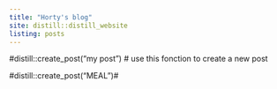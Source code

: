 ```yaml
---
title: "Horty's blog"
site: distill::distill_website
listing: posts
---
```


#distill::create_post("my post") # use this fonction to create a new post

#distill::create_post("MEAL")#
